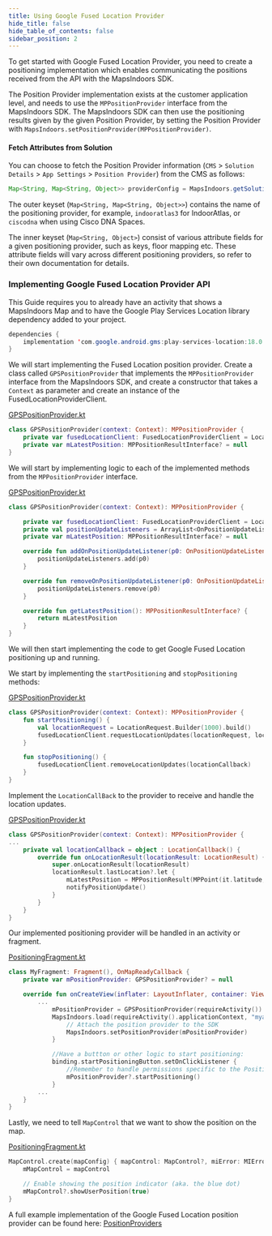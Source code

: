 ```yaml
---
title: Using Google Fused Location Provider
hide_title: false
hide_table_of_contents: false
sidebar_position: 2
---
```



To get started with Google Fused Location Provider, you need to create a positioning implementation which enables communicating the positions received from the API with the MapsIndoors SDK.

The Position Provider implementation exists at the customer application level, and needs to use the `MPPositionProvider` interface from the MapsIndoors SDK. The MapsIndoors SDK can then use the positioning results given by the given Position Provider, by setting the Position Provider with `MapsIndoors.setPositionProvider(MPPositionProvider)`.

#### Fetch Attributes from Solution

You can choose to fetch the Position Provider information (`CMS` > `Solution Details` > `App Settings` > `Position Provider`) from the CMS as follows:

```java
Map<String, Map<String, Object>> providerConfig = MapsIndoors.getSolution().getPositionProviderConfig();
```

The outer keyset (`Map<String, Map<String, Object>>`) contains the name of the positioning provider, for example, `indooratlas3` for IndoorAtlas, or `ciscodna` when using Cisco DNA Spaces.

The inner keyset (`Map<String, Object>`) consist of various attribute fields for a given positioning provider, such as keys, floor mapping etc. These attribute fields will vary across different positioning providers, so refer to their own documentation for details.

### Implementing Google Fused Location Provider API

This Guide requires you to already have an activity that shows a MapsIndoors Map and to have the Google Play Services Location library dependency added to your project.

```java
dependencies {
    implementation 'com.google.android.gms:play-services-location:18.0.0'
}
```

We will start implementing the Fused Location position provider. Create a class called `GPSPositionProvider` that implements the `MPPositionProvider` interface from the MapsIndoors SDK, and create a constructor that takes a `Context` as parameter and create an instance of the FusedLocationProviderClient.

<a href="https://github.com/MapsPeople/MapsIndoors-Android-Examples/blob/main/MapsIndoorsSamples/app/src/main/java/com/mapspeople/mapsindoorssamples/ui/positioning/GPSPositionProvider.kt#L8-L12">GPSPositionProvider.kt</a>

```kotlin
class GPSPositionProvider(context: Context): MPPositionProvider {
    private var fusedLocationClient: FusedLocationProviderClient = LocationServices.getFusedLocationProviderClient(context)
    private var mLatestPosition: MPPositionResultInterface? = null
}
```

We will start by implementing logic to each of the implemented methods from the `MPPositionProvider` interface.

<a href="https://github.com/MapsPeople/MapsIndoors-Android-Examples/blob/main/MapsIndoorsSamples/app/src/main/java/com/mapspeople/mapsindoorssamples/ui/positioning/GPSPositionProvider.kt#L42-L52">GPSPositionProvider.kt</a>

```kotlin
class GPSPositionProvider(context: Context): MPPositionProvider {

    private var fusedLocationClient: FusedLocationProviderClient = LocationServices.getFusedLocationProviderClient(context)
    private val positionUpdateListeners = ArrayList<OnPositionUpdateListener>()
    private var mLatestPosition: MPPositionResultInterface? = null

    override fun addOnPositionUpdateListener(p0: OnPositionUpdateListener) {
        positionUpdateListeners.add(p0)
    }

    override fun removeOnPositionUpdateListener(p0: OnPositionUpdateListener) {
        positionUpdateListeners.remove(p0)
    }

    override fun getLatestPosition(): MPPositionResultInterface? {
        return mLatestPosition
    }
}
```

We will then start implementing the code to get Google Fused Location positioning up and running.

We start by implementing the `startPositioning` and `stopPositioning` methods:

<a href="https://github.com/MapsPeople/MapsIndoors-Android-Examples/blob/main/MapsIndoorsSamples/app/src/main/java/com/mapspeople/mapsindoorssamples/ui/positioning/GPSPositionProvider.kt#L32-L40">GPSPositionProvider.kt</a>

```kotlin
class GPSPositionProvider(context: Context): MPPositionProvider {
    fun startPositioning() {
        val locationRequest = LocationRequest.Builder(1000).build()
        fusedLocationClient.requestLocationUpdates(locationRequest, locationCallback, null)
    }

    fun stopPositioning() {
        fusedLocationClient.removeLocationUpdates(locationCallback)
    }
}
```

Implement the `LocationCallBack` to the provider to receive and handle the location updates.

<a href="https://github.com/MapsPeople/MapsIndoors-Android-Examples/blob/main/MapsIndoorsSamples/app/src/main/java/com/mapspeople/mapsindoorssamples/ui/positioning/GPSPositionProvider.kt#32-L40">GPSPositionProvider.kt</a>

```kotlin
class GPSPositionProvider(context: Context): MPPositionProvider {
...
    private val locationCallback = object : LocationCallback() {
        override fun onLocationResult(locationResult: LocationResult) {
            super.onLocationResult(locationResult)
            locationResult.lastLocation?.let {
                mLatestPosition = MPPositionResult(MPPoint(it.latitude, it.longitude), it.accuracy)
                notifyPositionUpdate()
            }
        }
    }
}
```

Our implemented positioning provider will be handled in an activity or fragment.

<a href="https://github.com/MapsPeople/MapsIndoors-Android-Examples/blob/main/MapsIndoorsSamples/app/src/main/java/com/mapspeople/mapsindoorssamples/ui/positioning/PositioningFragment.kt#L40-L54">PositioningFragment.kt</a>

```kotlin
class MyFragment: Fragment(), OnMapReadyCallback {
    private var mPositionProvider: GPSPositionProvider? = null

    override fun onCreateView(inflater: LayoutInflater, container: ViewGroup?, savedInstanceState: Bundle?,): View {
        ...
            mPositionProvider = GPSPositionProvider(requireActivity())
            MapsIndoors.load(requireActivity().applicationContext, "myapikey") {
                // Attach the position provider to the SDK
                MapsIndoors.setPositionProvider(mPositionProvider)
            }

            //Have a buttton or other logic to start positioning:
            binding.startPositioningButton.setOnClickListener {
                //Remember to handle permissions specific to the Position provider you are using
                mPositionProvider?.startPositioning()
            }
        ...
    }
}
```

Lastly, we need to tell `MapControl` that we want to show the position on the map.

<a href="https://github.com/MapsPeople/MapsIndoors-Android-Examples/blob/main/MapsIndoorsSamples/app/src/main/java/com/mapspeople/mapsindoorssamples/ui/positioning/PositioningFragment.kt#L93-L97">PositioningFragment.kt</a>

```kotlin
MapControl.create(mapConfig) { mapControl: MapControl?, miError: MIError? ->
    mMapControl = mapControl

    // Enable showing the position indicator (aka. the blue dot)
    mMapControl?.showUserPosition(true)
}
```

A full example implementation of the Google Fused Location position provider can be found here: [PositionProviders](https://github.com/MapsPeople/MapsIndoors-Android-Examples/tree/main/MapsIndoorsSamples/app/src/main/java/com/mapspeople/mapsindoorssamples/ui/positioning)
